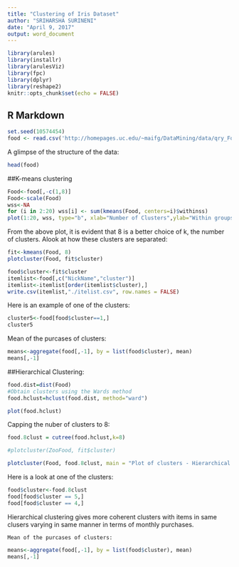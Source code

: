 ```yaml
---
title: "Clustering of Iris Dataset"
author: "SRIHARSHA SURINENI"
date: "April 9, 2017"
output: word_document
---
```


```r
library(arules)
library(installr)
library(arulesViz)
library(fpc)
library(dplyr)
library(reshape2)
knitr::opts_chunk$set(echo = FALSE)
```

## R Markdown


```r
set.seed(10574454)
food <- read.csv('http://homepages.uc.edu/~maifg/DataMining/data/qry_Food_by_Month.csv')
```

A glimpse of the structure of the data:
```r
head(food)
```
##K-means clustering
```r
Food<-food[,-c(1,8)]
Food<-scale(Food)
wss<-NA
for (i in 2:20) wss[i] <- sum(kmeans(Food, centers=i)$withinss)
plot(1:20, wss, type="b", xlab="Number of Clusters",ylab="Within groups sum of squares")

```

   From the above plot, it is evident that 8 is a better choice of k, the number of clusters. Alook at how these clusters are separated:
```r
fit<-kmeans(Food, 8)
plotcluster(Food, fit$cluster)
```



```r
food$cluster<-fit$cluster
itemlist<-food[,c("NickName","cluster")]
itemlist<-itemlist[order(itemlist$cluster),]
write.csv(itemlist,"./itelist.csv", row.names = FALSE)
```
 Here is an example of one of the clusters:

```r
cluster5<-food[food$cluster==1,]
cluster5
```

  Mean of the purcases of clusters:

```r
means<-aggregate(food[,-1], by = list(food$cluster), mean)
means[,-1]

```

##Hierarchical Clustering:

```r
food.dist=dist(Food)
#Obtain clusters using the Wards method
food.hclust=hclust(food.dist, method="ward")

plot(food.hclust)

```

  Capping the nuber of clusters to 8:
  
```r
food.8clust = cutree(food.hclust,k=8)

#plotcluster(ZooFood, fit$cluster)

plotcluster(Food, food.8clust, main = "Plot of clusters - Hierarchical clustering")


```

  Here is a look at one of the clusters:

```r
food$cluster<-food.8clust
food[food$cluster == 5,]
food[food$cluster == 4,]
```

  Hierarchical clustering gives more coherent clusters with items in same clusers varying in same manner in terms of monthly purchases.
  
    Mean of the purcases of clusters:

```r
means<-aggregate(food[,-1], by = list(food$cluster), mean)
means[,-1]

```

